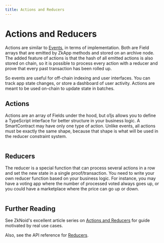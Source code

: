 ```yaml
---
title: Actions and Reducers
---
```


# Actions and Reducers

Actions are similar to [Events](/docs/zkapps/events), in terms of implementation.  Both are Field arrays that are emitted by ZkApp methods and stored on an archive node.  The added feature of actions is that the hash of all emitted actions is also stored on chain, so it is possible to process every action with a reducer and prove that every past transaction has been rolled up.

So events are useful for off-chain indexing and user interfaces.  You can track app state changes, or store a dashboard of user activity.  Actions are meant to be used on-chain to update state in batches.

## Actions

Actions are an array of Fields under the hood, but o1js allows you to define a TypeScript interface for better structure in your business logic.  A SmartContract may have only one type of action.  Unlike events, all actions must be exactly the same shape, because that shape is what will be used in the reducer constraint system.

```ts file=../snippets/zkapps/actions-reducers/actions-reducers.ts start=start_basic_actions end=end_basic_actions
```

## Reducers

The reducer is a special function that can process several actions in a row and set the new state in a single proof/transaction.  You need to write your own reducer function based on your business logic.  For instance, you may have a voting app where the number of processed voted always goes up, or you could have a marketplace where the price can go up or down.

```ts file=../snippets/zkapps/actions-reducers/actions-reducers.ts start=start_reducer end=end_reducer
```

## Further Reading

See ZkNoid's excellent article series on [Actions and Reducers](https://medium.com/zknoid/mina-action-reducers-guide-why-we-need-them-81b6836c1700) for guide motivated by real use cases.

Also, see the API reference for [Reducers](/docs/api-reference/variables/Reducer).